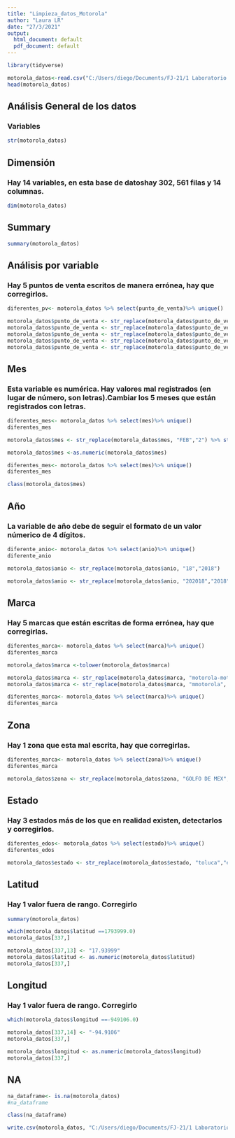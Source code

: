 ---
title: "Limpieza_datos_Motorola"
author: "Laura LR"
date: "27/3/2021"
output:
  html_document: default
  pdf_document: default
---
```{r, warning=FALSE, message=FALSE}
library(tidyverse)
```

```{r}
motorola_datos<-read.csv("C:/Users/diego/Documents/FJ-21/1 Laboratorio de diseño y optimización de operaciones/Proyecto//Parte 2_Modelado/motorola_datos_sucios.csv")
head(motorola_datos)
```

## Análisis General de los datos
### Variables

```{r}
str(motorola_datos)
```
## Dimensión
### Hay 14 variables, en esta base de datoshay 302, 561 filas y 14 columnas.
```{r}
dim(motorola_datos)
```
## Summary
```{r}
summary(motorola_datos)
```

## Análisis por variable
### Hay 5 puntos de venta escritos de manera errónea, hay que corregirlos. 
```{r}

diferentes_pv<- motorola_datos %>% select(punto_de_venta)%>% unique()
```
```{r}

motorola_datos$punto_de_venta <- str_replace(motorola_datos$punto_de_venta, "5 mayo zmm","5 de mayo zmm")
motorola_datos$punto_de_venta <- str_replace(motorola_datos$punto_de_venta, "ace BENITO JUAREZ","ace benito juarez")
motorola_datos$punto_de_venta <- str_replace(motorola_datos$punto_de_venta, "ace FRACChidalgo","ace fracchidalgo")
motorola_datos$punto_de_venta <- str_replace(motorola_datos$punto_de_venta, "colosio hrmosillo","colosio hermosillo")
motorola_datos$punto_de_venta <- str_replace(motorola_datos$punto_de_venta, "cruz dl sr","cruz del sur")
```

## Mes
### Esta variable es numérica. Hay valores mal registrados (en lugar de número, son letras).Cambiar los 5 meses que están registrados con letras.

```{r}
diferentes_mes<- motorola_datos %>% select(mes)%>% unique()
diferentes_mes
```
```{r}
motorola_datos$mes <- str_replace(motorola_datos$mes, "FEB","2") %>% str_replace("JUL", "7")%>% str_replace("AGOSTO", "8")%>% str_replace("NOV", "11")%>% str_replace("DIC", "12")

```

```{r}
motorola_datos$mes <-as.numeric(motorola_datos$mes)
```

```{r}
diferentes_mes<- motorola_datos %>% select(mes)%>% unique()
diferentes_mes
```

```{r}
class(motorola_datos$mes)
```
## Año
### La variable de año debe de seguir el formato de un valor númerico de 4 dígitos.
```{r}
diferente_anio<- motorola_datos %>% select(anio)%>% unique()
diferente_anio
```
```{r}
motorola_datos$anio <- str_replace(motorola_datos$anio, "18","2018") 
```

```{r}
motorola_datos$anio <- str_replace(motorola_datos$anio, "202018","2018")
```

## Marca
### Hay 5 marcas que están escritas de forma errónea, hay que corregirlas.

```{r}
diferentes_marca<- motorola_datos %>% select(marca)%>% unique()
diferentes_marca
```

```{r}
motorola_datos$marca <-tolower(motorola_datos$marca)
```


```{r}
motorola_datos$marca <- str_replace(motorola_datos$marca, "motorola-motorola","motorola") 
motorola_datos$marca <- str_replace(motorola_datos$marca, "mmotorola", "motorola") 
```


```{r}
diferentes_marca<- motorola_datos %>% select(marca)%>% unique()
diferentes_marca
```

## Zona
### Hay 1 zona que esta mal escrita, hay que corregirlas.
```{r}
diferentes_marca<- motorola_datos %>% select(zona)%>% unique()
diferentes_marca
```

```{r}
motorola_datos$zona <- str_replace(motorola_datos$zona, "GOLFO DE MEX","golfo de mexico")
```

## Estado
### Hay 3 estados más de los que en realidad existen, detectarlos y corregirlos.

```{r}
diferentes_edos<- motorola_datos %>% select(estado)%>% unique()
diferentes_edos
```

```{r}
motorola_datos$estado <- str_replace(motorola_datos$estado, "toluca","estado de mexico")%>% str_replace("acapulco", "guerrero")%>% str_replace("tehuacan", "puebla")
```

## Latitud
### Hay 1 valor fuera de rango. Corregirlo

```{r}
summary(motorola_datos)
```

```{r}
which(motorola_datos$latitud ==1793999.0)
motorola_datos[337,]
```
```{r}
motorola_datos[337,13] <- "17.93999"
motorola_datos$latitud <- as.numeric(motorola_datos$latitud)
motorola_datos[337,]
```

## Longitud
### Hay 1 valor fuera de rango. Corregirlo
```{r}
which(motorola_datos$longitud ==-949106.0)

```

```{r}
motorola_datos[337,14] <- "-94.9106"
motorola_datos[337,]
```

```{r}
motorola_datos$longitud <- as.numeric(motorola_datos$longitud)
motorola_datos[337,]
```

## NA
```{r}
na_dataframe<- is.na(motorola_datos)
#na_dataframe
```

```{r}
class(na_dataframe)
```


```{r}
write.csv(motorola_datos, "C:/Users/diego/Documents/FJ-21/1 Laboratorio de diseño y optimización de operaciones/Proyecto/Datos_Limpios.csv", row.names=FALSE)

```

